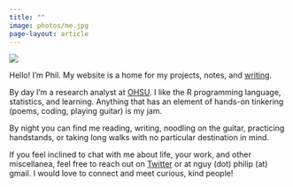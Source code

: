 ```yaml
---
title: ""
image: photos/me.jpg
page-layout: article
---
```


![](photos/me.jpg)

Hello! I'm Phil. My website is a home for my projects, notes, and [writing](https://philintheblank.substack.com).

By day I'm a research analyst at [OHSU](https://www.ohsu.edu/school-of-medicine/child-and-adolescent-psychiatry). I like the R programming language, statistics, and learning. Anything that has an element of hands-on tinkering (poems, coding, playing guitar) is my jam.

By night you can find me reading, writing, noodling on the guitar, practicing handstands, or taking long walks with no particular destination in mind.

If you feel inclined to chat with me about life, your work, and other miscellanea, feel free to reach out on [Twitter](https://twitter.com/NguyenHPhil) or at nguy (dot) philip (at) gmail. I would love to connect and meet curious, kind people!